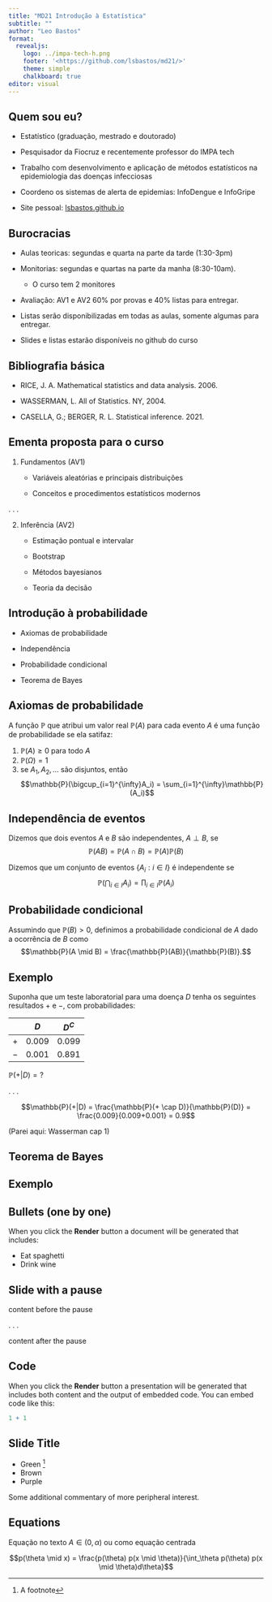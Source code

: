 ```yaml
---
title: "MD21 Introdução à Estatística"
subtitle: ""
author: "Leo Bastos"
format: 
  revealjs:
    logo: ../impa-tech-h.png
    footer: '<https://github.com/lsbastos/md21/>'
    theme: simple
    chalkboard: true
editor: visual
---
```


## Quem sou eu?

-   Estatístico (graduação, mestrado e doutorado)

-   Pesquisador da Fiocruz e recentemente professor do IMPA tech

-   Trabalho com desenvolvimento e aplicação de métodos estatísticos na epidemiologia das doenças infecciosas

-   Coordeno os sistemas de alerta de epidemias: InfoDengue e InfoGripe

-   Site pessoal: [lsbastos.github.io](https://lsbastos.github.io)

## Burocracias

-   Aulas teoricas: segundas e quarta na parte da tarde (1:30-3pm)

-   Monitorias: segundas e quartas na parte da manha (8:30-10am).

    -   O curso tem 2 monitores

-   Avaliação: AV1 e AV2 60% por provas e 40% listas para entregar.

-   Listas serão disponibilizadas em todas as aulas, somente algumas para entregar.

-   Slides e listas estarão disponíveis no github do curso

## Bibliografia básica

-   RICE, J. A. Mathematical statistics and data analysis. 2006.

-   WASSERMAN, L. All of Statistics. NY, 2004.

-   CASELLA, G.; BERGER, R. L. Statistical inference. 2021.

## Ementa proposta para o curso

1.  Fundamentos (AV1)

    -   Variáveis aleatórias e principais distribuições

    -   Conceitos e procedimentos estatísticos modernos

. . .

2.  Inferência (AV2)

    -   Estimação pontual e intervalar

    -   Bootstrap

    -   Métodos bayesianos

    -   Teoria da decisão

## Introdução à probabilidade

-   Axiomas de probabilidade

-   Independência

-   Probabilidade condicional

-   Teorema de Bayes

## Axiomas de probabilidade

A função $\mathbb{P}$ que atribui um valor real $\mathbb{P}(A)$ para cada evento $A$ é uma função de probabilidade se ela satifaz:

::: incremental
1.  $\mathbb{P}(A) \geq 0$ para todo $A$
2.  $\mathbb{P}(\Omega) = 1$
3.  se $A_1, A_2,\ldots$ são disjuntos, então $$\mathbb{P}(\bigcup_{i=1}^{\infty}A_i) = \sum_{i=1}^{\infty}\mathbb{P}(A_i)$$
:::

## Independência de eventos

Dizemos que dois eventos $A$ e $B$ são independentes, $A \perp B$, se $$\mathbb{P}(AB) = \mathbb{P}(A \cap B) = \mathbb{P}(A)\mathbb{P}(B)$$

Dizemos que um conjunto de eventos $\{A_i : i \in I\}$ é independente se $$\mathbb{P}(\bigcap_{i \in I} A_i) = \prod_{i \in I} \mathbb{P}(A_i)$$

## Probabilidade condicional

Assumindo que $\mathbb{P}(B) > 0$, definimos a probabilidade condicional de $A$ dado a ocorrência de $B$ como $$\mathbb{P}(A \mid B) = \frac{\mathbb{P}(AB)}{\mathbb{P}(B)}.$$

## Exemplo

Suponha que um teste laboratorial para uma doença $D$ tenha os seguintes resultados $+$ e $-$, com probabilidades:

|     |  $D$  | $D^C$ |
|:---:|:-----:|:-----:|
| $+$ | 0.009 | 0.099 |
| $-$ | 0.001 | 0.891 |

$\mathbb{P}(+|D) = ?$

. . .

$$\mathbb{P}(+|D) = \frac{\mathbb{P}(+ \cap D)}{\mathbb{P}(D)} = \frac{0.009}{0.009+0.001} = 0.9$$

(Parei aqui: Wasserman cap 1)

## Teorema de Bayes

## Exemplo

## Bullets (one by one)

When you click the **Render** button a document will be generated that includes:

::: incremental
-   Eat spaghetti
-   Drink wine
:::

## Slide with a pause

content before the pause

. . .

content after the pause

## Code

When you click the **Render** button a presentation will be generated that includes both content and the output of embedded code. You can embed code like this:

```r
1 + 1
```

## Slide Title

-   Green [^1]
-   Brown
-   Purple

[^1]: A footnote

::: aside
Some additional commentary of more peripheral interest.
:::

## Equations

Equação no texto $A \in (0,\alpha)$ ou como equação centrada

$$p(\theta \mid x) = \frac{p(\theta) p(x \mid \theta)}{\int_\theta p(\theta) p(x \mid \theta)d\theta}$$
